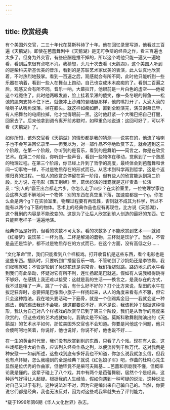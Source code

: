 ```yaml
---
---
---
```

title: 欣赏经典
---

有个美国外交官，二三十年代在莫斯科待了十年。他在回忆录里写道，他看过三百遍《天鹅湖》。即使在芭蕾舞剧中《天鹅湖》是无可争辩的经典之作，看三百遍也太多了。但身为外交官，有些应酬是推不掉的，所以这个戏他只能一遍又一遍地看，看到后来很有点吃不消。我猜想，头几十次去看《天鹅湖》，这个美国人听到的是柴科夫斯基优美的音乐，看到的是苏联艺术家优美的表演，此人认真地欣赏着，不时热烈地鼓掌。看到一百遍之后，观感就会有所不同，此时他只能听到一些乐器在响着，看到一些人在舞台上跑动，自己也变成木木痴痴的了。看到二百遍之后，观感又会有所不同。音乐一响，大幕拉开，他眼前是一片白色的虚空——他被这个戏魇住了。此时他两眼发直，脸上挂着呆滞的傻笑，像一条冬眠的鳄鱼——松弛的肌肉支持不住下巴，就像冲上沙滩的登陆艇那样，他的嘴打开了，大滴大滴的哈喇子从嘴角滚落，掉在膝头。就这样如痴如醉，直到全剧演完，演员谢幕已毕，有人把舞台的电闸拉掉，他才觉得眼前一黑。这时他赶紧一个大嘴巴把自己打醒，回家去了。后来他拿到调令离开前苏联时，如释重负地说道：这回可好了，可以不看《天鹅湖》了。

如你所知，该外交官看《天鹅湖》的情形都是我的猜测——说实在的，他流了哈喇子也不会写进回忆录里——但我以为，对一部作品不停地欣赏下去，就会遇到这三个阶段。在第一个阶段，你听到的是音乐，看到的是舞蹈——简言之，你是在欣赏艺术。在第二个阶段，你听到一些声音，看到一些物体在移动，觉察到了一个熟悉的物理过程。在第三个阶段，你已经上升到了哲学的高度，最终体会到芭蕾舞和世间一切事物一样，不过是物质存在的形式而已。从艺术到科学再到哲学，这是个返璞归真的过程。一般人的欣赏总停留在第一阶段，但有些人的欣赏能达到第二阶段。比方说，在电影《霸王别姬》里，葛优扮演的戏霸就是这样责备一位演员：“别人的”霸王出台都走六步，你怎么走了四步？在实验室里，一位物理学家也会这样大惑不解地问一个物体：别的东西在真空里下落，加速度都是一个g，你怎么会是两个g？在实验室里，物理过程要有再现性，否则就不成其为科学，所以不能有以两个g下落的物体。艺术上的经典作品也应有再现性，比方说《天鹅湖》，这个舞剧的内容是不能改变的。这是为了让后人欣赏到前人创造的最好的东西。它只能照老样子一遍遍地演。

经典作品是好的，但看的次数不可太多。看的次数多了不能欣赏到艺术——就如《红楼梦》说饮茶：一杯为品，二杯是解渴的蠢物，三杯就是饮驴了。当然，不管是品还是饮驴，都不过是物质存在的方式而已，在这个方面，没有高低之分……

“文化革命”里，我们只能看到八个样板戏。打开收音机是这些东西，看个电影也是这些东西。插队时，只要听到广播里音乐一响，不管轮到了沙奶奶还是李铁梅，我们张嘴就唱；不管是轮到了吴琼花还是洪常青，我们抬腿就跳。路边地头的水牛看到我们有此举动，怀疑对它有所不利，连忙扬起尾巴就逃。假如有人说我唱得跳得不够好，在感情上我还难以接受：这就是我的生活——换言之，是我存在的方式，我不过是嚷了一声，跳了一个高，有什么好不好的？打个比方来说，犁田的水牛在拔足狂奔时，总要把尾巴像面小旗子一样扬起来，从人的角度来看有点不雅，但它只会这种跑法。我在地头要活动一下筋骨，就是一个倒踢紫金冠——我就会这一种踢法，别的踢法我还不会哪。连这都要说不好，岂不是说，我该死掉？根据这种情形，我认为自己对八个样板戏的欣赏早已到了第三个阶段，我们是从哲学的高度来欣赏的，但这些戏的艺术成就如何，我确实是不知道。莫斯科歌舞剧院演出的《天鹅湖》的艺术水平如何，那位美国外交官也不会知道。你要是问他这个问题，他只会傻呵呵地笑着，你说好，他也说好，你说不好，他也说不好……

在一生的黄金时代里，我们没有欣赏到别的东西，只看了八个戏。现在有人说，这些戏都是伟大的作品，应该列入经典作品之列，以便流传到千秋万代。这对我倒是种安慰——如前所述，这些戏到底有多好我也不知道，你怎么说我就怎么信，但我也有点怀疑，怎么我碰到的全是经典？就说《红色娘子军》吧，作曲的杜鸣心先生显然是位优秀的作曲家，但他毕竟不是柴可夫斯基……芭蕾和京剧我不懂，但概率论我是懂的。这辈子碰上了八个戏，其中有两个是芭蕾舞剧，居然个个是经典，这种运气好得让人起疑。根据我的人生经验，假如你遇到一种可疑的说法，这种说法对自己又过于有利，这种说法准不对，因为它是编出来自己骗自己的。当然，你要说它们都是经典，我也无法反对，因为对这些戏我早就失去了评判能力。

*载于1996年第6期《华人文化世界》杂志。